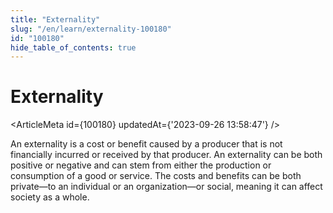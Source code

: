 ```yaml
---
title: "Externality"
slug: "/en/learn/externality-100180"
id: "100180"
hide_table_of_contents: true
---
```



# Externality

<ArticleMeta id={100180} updatedAt={'2023-09-26 13:58:47'} />
<div className='border-solid border-b border-t-0 my-4 border-[var(--ifm-color-gray-300)]' />

An externality is a cost or benefit caused by a producer that is not financially incurred or received by that producer. An externality can be both positive or negative and can stem from either the production or consumption of a good or service. The costs and benefits can be both private—to an individual or an organization—or social, meaning it can affect society as a whole.
